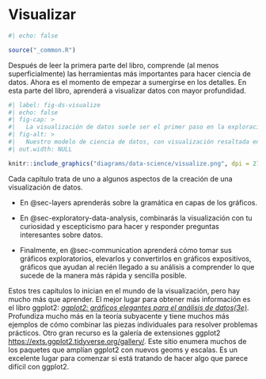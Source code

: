 # Visualizar {#sec-visualize .unnumbered}

```r
#| echo: false

source("_common.R")
```

Después de leer la primera parte del libro, comprende (al menos superficialmente) las herramientas más importantes para hacer ciencia de datos.
Ahora es el momento de empezar a sumergirse en los detalles.
En esta parte del libro, aprenderá a visualizar datos con mayor profundidad.

```r
#| label: fig-ds-visualize
#| echo: false
#| fig-cap: >
#|   La visualización de datos suele ser el primer paso en la exploración de datos.
#| fig-alt: >
#|   Nuestro modelo de ciencia de datos, con visualización resaltada en azul.
#| out.width: NULL

knitr::include_graphics("diagrams/data-science/visualize.png", dpi = 270)
```

Cada capítulo trata de uno a algunos aspectos de la creación de una visualización de datos.

-   En @sec-layers aprenderás sobre la gramática en capas de los gráficos.

-   En @sec-exploratory-data-analysis, combinarás la visualización con tu curiosidad y escepticismo para hacer y responder preguntas interesantes sobre datos.

-   Finalmente, en @sec-communication aprenderá cómo tomar sus gráficos exploratorios, elevarlos y convertirlos en gráficos expositivos, gráficos que ayudan al recién llegado a su análisis a comprender lo que sucede de la manera más rápida y sencilla posible.

Estos tres capítulos lo inician en el mundo de la visualización, pero hay mucho más que aprender.
El mejor lugar para obtener más información es el libro ggplot2: [*ggplot2: gráficos elegantes para el análisis de datos(3e)*](https://ggplot2-book.org/).
Profundiza mucho más en la teoría subyacente y tiene muchos más ejemplos de cómo combinar las piezas individuales para resolver problemas prácticos.
Otro gran recurso es la galería de extensiones ggplot2 <https://exts.ggplot2.tidyverse.org/gallery/>.
Este sitio enumera muchos de los paquetes que amplían ggplot2 con nuevos geoms y escalas.
Es un excelente lugar para comenzar si está tratando de hacer algo que parece difícil con ggplot2.
